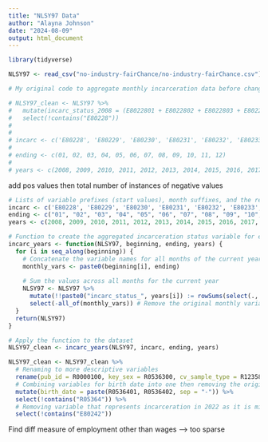 ```yaml
---
title: "NLSY97 Data"
author: "Alayna Johnson"
date: "2024-08-09"
output: html_document
---
```


```r
library(tidyverse)
```




```r
NLSY97 <- read_csv("no-industry-fairChance/no-industry-fairChance.csv")
```


```r
# My original code to aggregate monthly incarceration data before changing to function

# NLSY97_clean <- NLSY97 %>%
#   mutate(incarc_status_2008 = (E8022801 + E8022802 + E8022803 + E8022804 + E8022805 + E8022806 + E8022807 + E8022808 + E8022809 + E8022810 + E8022811 + E8022812 )) %>%
#   select(!contains("E80228"))
# 
# 
# incarc <- c('E80228', 'E80229', 'E80230', 'E80231', 'E80232', 'E80233', 'E80234', 'E80235', 'E80236', 'E80237', 'E80238', 'E80239', 'E80240', 'E80241', 'E80242')
# 
# ending <- c(01, 02, 03, 04, 05, 06, 07, 08, 09, 10, 11, 12)
# 
# years <- c(2008, 2009, 2010, 2011, 2012, 2013, 2014, 2015, 2016, 2017, 2018, 2019, 2020, 2021, 2022)

```


add pos values then total number of instances of negative values

```r
# Lists of variable prefixes (start values), month suffixes, and the relevant years
incarc <- c('E80228', 'E80229', 'E80230', 'E80231', 'E80232', 'E80233', 'E80234', 'E80235', 'E80236', 'E80237', 'E80238', 'E80239', 'E80240', 'E80241')
ending <- c("01", "02", "03", "04", "05", "06", "07", "08", "09", "10", "11", "12")
years <- c(2008, 2009, 2010, 2011, 2012, 2013, 2014, 2015, 2016, 2017, 2018, 2019, 2020,2021)

# Function to create the aggregated incarceration status variable for each year
incarc_years <- function(NLSY97, beginning, ending, years) {
  for (i in seq_along(beginning)) {
    # Concatenate the variable names for all months of the current year
    monthly_vars <- paste0(beginning[i], ending)
    
    # Sum the values across all months for the current year
    NLSY97 <- NLSY97 %>%
      mutate(!!paste0("incarc_status_", years[i]) := rowSums(select(., all_of(monthly_vars)), na.rm = TRUE)) %>%
      select(-all_of(monthly_vars)) # Remove the original monthly variables
  }
  return(NLSY97)
}

# Apply the function to the dataset
NLSY97_clean <- incarc_years(NLSY97, incarc, ending, years)


```



```r
NLSY97_clean <- NLSY97_clean %>%
  # Renaming to more descriptive variables
  rename(pub_id = R0000100, key_sex = R0536300, cv_sample_type = R1235800, key_race = R1482600, census_region2008 = T2012100, felony_2008 = T2791000, est_wages2007 = T3003100, census_region2009 = T3602100, est_wages2008 = T4406100, felony_2009 = T4502600, census_region2010 = T5202300, est_wages2009 = T6055600, felony_2010 = T6151500, census_region2011 = T6652100, est_wages2010 = T7545700, felony_2011 = T7646000, census_region2013 = T8123700, est_wages2012 = T8976800, felony_2013 = T9045900, census_region2015 = U0001900, est_wages2014 = U0957000, felony_2015 = U1037200, census_region2017 = U1838600, est_wages2016 = U2857300, felony_2017 = U2924600, census_region2019 = U3438000, est_wages2018 = U4282400, census_region2021 = U4943100, est_wages2020 = U5753600, felony_2021 = U5825500, applied_job = U5867700, backg_check = U5867800) %>%
  # Combining variables for birth date into one then removing the original separated vars
  mutate(birth_date = paste(R0536401, R0536402, sep = "-")) %>%
  select(!contains("R05364")) %>%
  # Removing variable that represents incarceration in 2022 as it is missing 11 and 12 month (incomplete data)
  select(!contains("E80242"))


```


Find diff measure of employment other than wages --> too sparse











